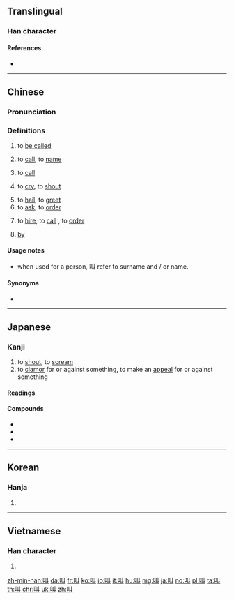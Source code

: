==Translingual==
{{stroke order}}
{{stroke order|type=animate}}

===Han character===
{{Han char|rn=30|rad=口|as=02|sn=5|four=64000|canj=RVL|ids=⿰口丩}}

====References====
* {{Han ref|kx=0172.060|dkj=03240|dj=0383.020|hdz=10573.020|uh=53EB|ud=21483|bh=A573|bd=42355}}

----

==Chinese==
{{zh-forms}}

===Pronunciation===
{{zh-pron
|m=jiào
|ma=y
|c=giu3
|mn=kiò
|w=2qiau
|mc=y
|oc=y
|cat=v,prep
}}

===Definitions===
{{zh-hanzi}}

# to [[be called]]
#: {{zh-usex|你 '''叫''' 什么 名字？|What is your name?}}
#: {{zh-usex|這 '''叫''' 什么？|How do you '''call''' this? / What '''is it called'''?}}
# to [[call]], to [[name]]
#: {{zh-usex|我們 經常 '''叫''' 他 的 綽號|We often '''call''' him by his nickname.}}
#: {{zh-usex|我 可以 '''叫''' 他 ^@戴夫 嗎？|May I '''call''' him Dave?}}
# to [[call]] {{qualifier|someone}}
#: {{zh-usex|叫 警察|to call the police}}
#: {{zh-usex|要是 需要 什麼，我 就 '''叫''' 你。|I' ll '''call''' you if anything is needed.}}
# to [[cry]], to [[shout]]
#: {{zh-usex|狗叫|bark}}
#: {{zh-usex|她 高興 地 '''叫''' 起來，投入 了 她 母親 的 懷抱。|With a '''cry''' of joy, she fell into her mother's arms.}}
# to [[hail]], to [[greet]]
# to [[ask]], to [[order]]
#: {{zh-usex|'''叫''' 他 待 在 家裡。|'''Ask''' her to stay home.}}
#: {{zh-usex|醫生 '''叫''' 他 休息 幾 天。|The doctor '''told''' him to lay off a couple of days.}}
# to [[hire]], to [[call]] {{qualifier|a taxi}}, to [[order]] {{qualifier|in a restaurant, in a shop}}
#: {{zh-usex|我 給 你 '''叫''' 什么 菜？ 肉 排 還是 魚？|What shall I '''order''' for you? Steak or fish?}}
# {{non-gloss definition|(used in a passive sentence to introduce the agent)}} [[by]]
#: {{zh-usex|莊稼 '''叫''' 大水 沖 跑 了。|The crops were washed away '''by''' the flood.}}

====Usage notes====
* {{sense|to call, to be called}} when used for a person, 叫 refer to surname and / or name.

====Synonyms====
* {{zh-l|姓|xìng|to be surnamed}}

{{zh-cat|Beginning}}

----

==Japanese==

===Kanji===
{{ja-kanji|grade=c|rs=口02}}

# to [[shout]], to [[scream]]
# to [[clamor]] for or against something, to make an [[appeal]] for or against something

====Readings====
{{ja-readings
|goon=[[きょう]] (kyō), {{qualifier|historical}} [[けう]] (keu)
|kanon=[[きょう]] (kyō), {{qualifier|historical}} [[けう]] (keu)
|kun=[[さけぶ]] ([[叫ぶ]], sakebu)
}}

====Compounds====
{{der-top|Compounds}}
* {{ja-r|哀叫|あいきょう}}
* {{ja-r|阿鼻叫喚|あびきょうかん}}
* {{ja-r|熱叫|ねっきょう}}
{{der-bottom}}

----

==Korean==

===Hanja===
{{ko-hanja|hangeul=규|mr=kyu}}

# {{defn|lang=ko|sort=口02}}

----

==Vietnamese==

===Han character===
{{vi-hantu|[[khiếu]], [[kêu]], [[kíu]]|rs=口02}}

# {{defn|lang=vi|sort=口02}}

[[zh-min-nan:叫]]
[[da:叫]]
[[fr:叫]]
[[ko:叫]]
[[io:叫]]
[[it:叫]]
[[hu:叫]]
[[mg:叫]]
[[ja:叫]]
[[no:叫]]
[[pl:叫]]
[[ta:叫]]
[[th:叫]]
[[chr:叫]]
[[uk:叫]]
[[zh:叫]]